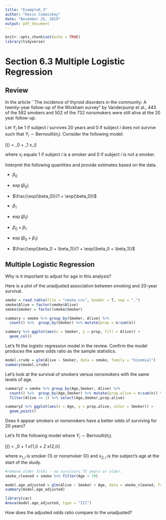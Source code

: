 ```yaml
---
title: "Example6_3"
author: "Kevin Cummiskey"
date: "November 25, 2019"
output: pdf_document
---
```


```r
knitr::opts_chunk$set(echo = TRUE)
library(tidyverse)

```

# Section 6.3 Multiple Logistic Regression

## Review 

In the article ``The incidence of thyroid disorders in the community: A twenty-year follow-up of the Wickham survey" by Vanderpump et al., 443 of the 582 smokers and 502 of the 732 nonsmokers were still alive at the 20 year follow-up.

Let $Y_i$ be 1 if subject $i$ survives 20 years and 0 if subject $i$ does not survive such that $Y_i \sim \text{Bernoulli}(\pi_i)$. Consider the following model:

\[\log\left(\frac{\pi_i}{1-\pi_i}\right) = \beta_0 + \beta_1 x_i\]

where $x_i$ equals 1 if subject $i$ is a smoker and 0 if subject $i$ is not a smoker.

Interpret the following quantities and provide estimates based on the data.

* $\beta_0$

* $\exp(\beta_0)$

* $\frac{\exp(\beta_0)}{1 + \exp(\beta_0)}$

* $\beta_1$
* $\exp(\beta_1)$
* $\beta_0 + \beta_1$
* $\exp(\beta_0 + \beta_1)$
* $\frac{\exp(\beta_0 + \beta_1)}{1 + \exp(\beta_0 + \beta_1)}$

## Multiple Logistic Regression

Why is it important to adjust for age in this analysis?

\vspace{0.25in}

Here is a plot of the unadjusted association between smoking and 20-year survival.

```r
smoke = read.table(file = "smoke.csv", header = T, sep = ",")
smoke$Alive = factor(smoke$Alive)
smoke$Smoker = factor(smoke$Smoker)

summary = smoke %>% group_by(Smoker, Alive) %>% 
  count() %>%  group_by(Smoker) %>% mutate(prop = n/sum(n))

summary %>% ggplot(aes(x = Smoker, y = prop, fill = Alive)) +
  geom_col()
```

Let's fit the logistic regression model in the review. Confirm the model produces the same odds ratio as the sample statistics.

```r
model.crude = glm(Alive ~ Smoker, data = smoke, family = "binomial")
summary(model.crude)
```

Let's look at the survival of smokers versus nonsmokers with the same levels of age.

```r
summary2 = smoke %>% group_by(Age,Smoker, Alive) %>% 
  count() %>%  group_by(Age,Smoker) %>% mutate(prop.alive = n/sum(n)) %>%
  filter(Alive == 1) %>% select(Age,Smoker,prop.alive) 

summary2 %>% ggplot(aes(x = Age, y = prop.alive, color = Smoker)) +
  geom_point()
```

Does it appear smokers or nonsmokers have a better odds of surviving for 20 years?

\vspace{0.5in}

Let's fit the following model where $Y_i \sim \text{Bernoulli}(\pi_i)$.

\[\log\left(\frac{\pi_i}{1-\pi_i}\right) = \beta_0 + \beta_1 x_{1,i} + \beta_2 x_{2,i}\]

where $x_{1,i}$ is smoker (1) or nonsmoker (0) and $x_{2,i}$ is the subject's age at the start of the study.

```r
#remove older folks - no survivors 75 years or older.
smoke_cleaned = smoke %>% filter(Age < 70)

model.age_adjusted = glm(Alive ~ Smoker + Age, data = smoke_cleaned, family = "binomial")
summary(model.age_adjusted)

library(car)
Anova(model.age_adjusted, type = "III")
```

How does the adjusted odds ratio compare to the unadjusted?

\vspace{1in}


